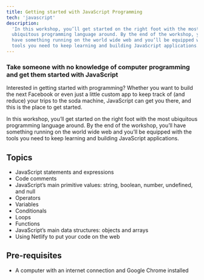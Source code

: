 ```yaml
---
title: Getting started with JavaScript Programming
tech: 'javascript'
description:
  'In this workshop, you’ll get started on the right foot with the most
  ubiquitous programming language around. By the end of the workshop, you’ll
  have something running on the world wide web and you’ll be equipped with the
  tools you need to keep learning and building JavaScript applications.'
---
```


### Take someone with no knowledge of computer programming and get them started with JavaScript

Interested in getting started with programming? Whether you want to build the
next Facebook or even just a little custom app to keep track of (and reduce)
your trips to the soda machine, JavaScript can get you there, and this is the
place to get started.

In this workshop, you’ll get started on the right foot with the most ubiquitous
programming language around. By the end of the workshop, you’ll have something
running on the world wide web and you’ll be equipped with the tools you need to
keep learning and building JavaScript applications.

## Topics

- JavaScript statements and expressions
- Code comments
- JavaScript’s main primitive values: string, boolean, number, undefined, and
  null
- Operators
- Variables
- Conditionals
- Loops
- Functions
- JavaScript’s main data structures: objects and arrays
- Using Netlify to put your code on the web

## Pre-requisites

- A computer with an internet connection and Google Chrome installed
